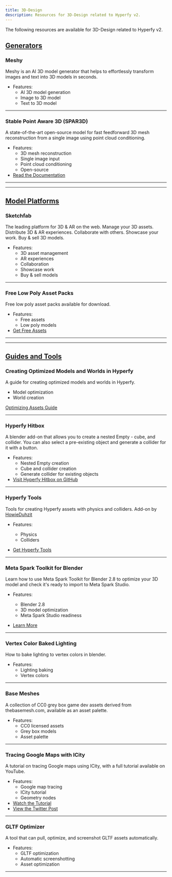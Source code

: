 ```yaml
---
title: 3D-Design
description: Resources for 3D-Design related to Hyperfy v2.
---
```


The following resources are available for 3D-Design related to Hyperfy v2.

## <u>Generators</u>


### Meshy
Meshy is an AI 3D model generator that helps to effortlessly transform images and text into 3D models in seconds.
* Features:
  + AI 3D model generation
  + Image to 3D model
  + Text to 3D model

<LinkPreview id="https://www.meshy.ai/" />

---

### Stable Point Aware 3D (SPAR3D)
<Badge text="Stability-AI" variant="tip" />

A state-of-the-art open-source model for fast feedforward 3D mesh reconstruction from a single image using point cloud conditioning.
* Features:
  + 3D mesh reconstruction
  + Single image input
  + Point cloud conditioning
  + Open-source
* [Read the Documentation](https://github.com/Stability-AI/stable-point-aware-3d/blob/main/README.md#comfyui-extension)

---
---

## <u>Model Platforms</u>


### Sketchfab
The leading platform for 3D & AR on the web. Manage your 3D assets. Distribute 3D & AR experiences. Collaborate with others. Showcase your work. Buy & sell 3D models.
* Features:
  + 3D asset management
  + AR experiences
  + Collaboration
  + Showcase work
  + Buy & sell models


<LinkPreview id="https://sketchfab.com/" />

---

### Free Low Poly Asset Packs
<Badge text="Poly-pizza" variant="tip" />

Free low poly asset packs available for download.
* Features:
  + Free assets
  + Low poly models
* [Get Free Assets](https://poly.pizza/bundles)

---
---

## <u>Guides and Tools</u>


### Creating Optimized Models and Worlds in Hyperfy
A guide for creating optimized models and worlds in Hyperfy.
  + Model optimization
  + World creation

[Optimizing Assets Guide](/guides/optimizing/)

---

### Hyperfy Hitbox
<Badge text="Blender Add-on" variant="tip" />

A blender add-on that allows you to create a nested Empty - cube, and collider. You can also select a pre-existing object and generate a collider for it with a button.
* Features:
  + Nested Empty creation
  + Cube and collider creation
  + Generate collider for existing objects
* [Visit Hyperfy Hitbox on GitHub](https://github.com/scoegrams/hyperfyhitbox)

---

### Hyperfy Tools
<Badge text="Blender Add-on" variant="tip" />

Tools for creating Hyperfy assets with physics and colliders.
Add-on by [HowieDuhzit](/resources/x/#howieduhzit)

* Features:
  + Physics
  + Colliders


* [Get Hyperfy Tools](https://extensions.blender.org/addons/hyperfy-tools/)

---

### Meta Spark Toolkit for Blender
<Badge text="Blender" variant="tip" />

Learn how to use Meta Spark Toolkit for Blender 2.8 to optimize your 3D model and check it's ready to import to Meta Spark Studio.
* Features:
  + Blender 2.8
  + 3D model optimization
  + Meta Spark Studio readiness

* [Learn More](https://sparkar.facebook.com/ar-studio/learn/articles/creating-and-prepping-assets/toolkit-for-blender/)


---

### Vertex Color Baked Lighting
<Badge text="Blender" variant="tip" />

How to bake lighting to vertex colors in blender.
* Features:
  + Lighting baking
  + Vertex colors

<LinkPreview id="https://wonderlandengine.com/news/vertex-color-baked-lighting/#bake-to-vertex-colors-in-blender" />

---

### Base Meshes
A collection of CC0 grey box game dev assets derived from thebasemesh.com, available as an asset palette.
* Features:
  + CC0 licensed assets
  + Grey box models
  + Asset palette

<LinkPreview id="https://github.com/M3-org/base-meshes"/>

---

### Tracing Google Maps with ICity
A tutorial on tracing Google maps using ICity, with a full tutorial available on YouTube.
* Features:
  + Google map tracing
  + ICity tutorial
  + Geometry nodes
* [Watch the Tutorial](https://youtu.be/Xgm5NZF46-Y)
* [View the Twitter Post](https://x.com/hothifasmair/status/1888665404500816037?s=46)

---

### GLTF Optimizer
<Badge text="M3-org" variant="tip" /><Badge text="NEON-BUIDL" variant="tip" />

A tool that can pull, optimize, and screenshot GLTF assets automatically.
* Features:
  + GLTF optimization
  + Automatic screenshotting
  + Asset optimization

<LinkPreview id="https://github.com/M3-org/gltf-optimizer"/>


---